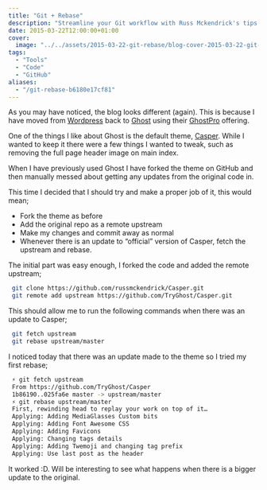 ```yaml
---
title: "Git + Rebase"
description: "Streamline your Git workflow with Russ Mckendrick's tips! Learn how to fork, add remotes, and rebase for maximum efficiency."
date: 2015-03-22T12:00:00+01:00
cover:
  image: "../../assets/2015-03-22-git-rebase/blog-cover-2015-03-22-git-rebase.png"
tags:
  - "Tools"
  - "Code"
  - "GitHub"
aliases:
  - "/git-rebase-b6180e17cf81"
---
```


As you may have noticed, the blog looks different (again). This is because I have moved from [Wordpress](https://wordpress.org "Wordpress") back to [Ghost](https://ghost.org "Ghost") using their [GhostPro](http://blog.ghost.org/introducing-ghostpro/ "GhostPro") offering.

One of the things I like about Ghost is the default theme, [Casper](https://github.com/TryGhost/Casper "Casper"). While I wanted to keep it there were a few things I wanted to tweak, such as removing the full page header image on main index.

When I have previously used Ghost I have forked the theme on GitHub and then manually messed about getting any updates from the original code in.

This time I decided that I should try and make a proper job of it, this would mean;

- Fork the theme as before
- Add the original repo as a remote upstream
- Make my changes and commit away as normal
- Whenever there is an update to “official” version of Casper, fetch the upstream and rebase.

The initial part was easy enough, I forked the code and added the remote upstream;

```bash frame="terminal" title="Git + Rebase 1/3"
 git clone https://github.com/russmckendrick/Casper.git
 git remote add upstream https://github.com/TryGhost/Casper.git
```


This should allow me to run the following commands when there was an update to Casper;

```bash frame="terminal" title="Git + Rebase 2/3"
 git fetch upstream
 git rebase upstream/master
```


I noticed today that there was an update made to the theme so I tried my first rebase;

```bash frame="terminal" title="Git + Rebase 3/3"
 ⚡ git fetch upstream
 From https://github.com/TryGhost/Casper
 1b86190..025fa6e master -> upstream/master
 ⚡ git rebase upstream/master
 First, rewinding head to replay your work on top of it…
 Applying: Adding MediaGlasses Custom bits
 Applying: Adding Font Awesome CSS
 Applying: Adding Favicons
 Applying: Changing tags details
 Applying: Adding Twemoji and changing tag prefix
 Applying: Use last post as the header
```


It worked :D. Will be interesting to see what happens when there is a bigger update to the original.
